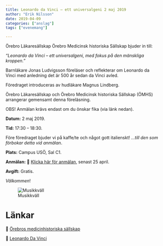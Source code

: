 ```yaml
---
title: Leonardo da Vinci – ett universalgeni 2 maj 2019
author: "Erik Nilsson"
date: 2019-04-09
categories: ["anslag"]
tags: ["evenemang"]

---
```


Örebro Läkaresällskap Örebro Medicinsk historiska Sällskap bjuder in till:

_"Leonardo da Vinci – ett universalgeni, med fokus på den mänskliga kroppen.”_


Barnläkare Jonas Ludvigsson föreläser och reflekterar om Leonardo da Vinci med anledning det är 500 år sedan da Vinci avled.

Föredraget introduceras av hudläkare Magnus Lindberg.

Örebro Läkaresällskap och Örebro Medicinsk historiska Sällskap (ÖMHS) arrangerar gemensamt denna föreläsning. 


OBS! Anmälan krävs endast om du önskar fika (via länk nedan).

**Datum:** 2 maj 2019. 

**Tid:** 17:30 – 18:30.

Före föredraget bjuder vi på kaffe/te och något gott italienskt! _...till den som förbokar detta vid anmälan_.

**Plats:** Campus USÖ, Sal C1.

**Anmälan:** &#x1F517; [Klicka här för anmälan](https://forms.gle/NEBz21ivzX7uLN7j8), senast 25 april.

**Avgift:** Gratis.

<!-- **Avgift:** Swisha 50 kr till 0730-296318 i samband med anmälan! Märk inbetalningen med "ditt namn + ÖLS”. -->

_Välkommen_!

![Musikkväll](/media/2019-leonardo.png)

# Länkar

&#x1F517;  [Örebros medicinhistoriska sällskap](https://www.facebook.com/mforebro/photos/%C3%B6rebros-medicinhistoriska-s%C3%A4llskap-bjuder-in-till-ytterligare-en-f%C3%B6rel%C3%A4sning-den/2348750148529626/)

&#x1F517;  [Leonardo Da Vinci](https://sv.wikipedia.org/wiki/Leonardo_da_Vinci)

<!-- ![Örebro konserthus år 1940](/media/orebro_konserthus_1940.jpg) -->
